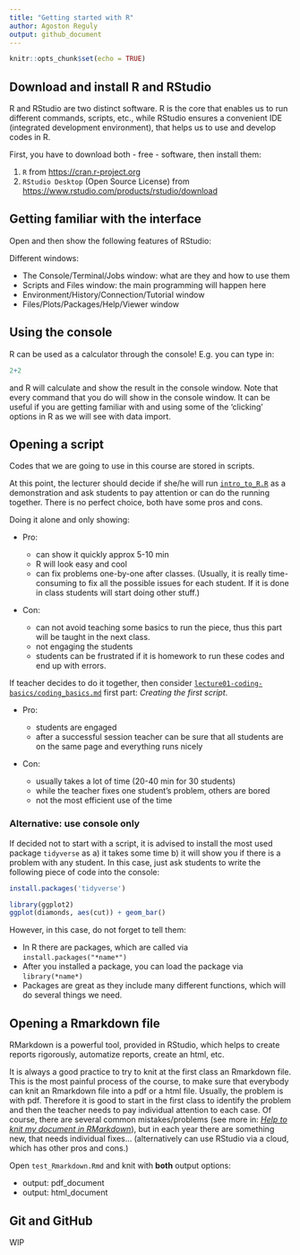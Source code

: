 ```yaml
---
title: "Getting started with R"
author: Agoston Reguly
output: github_document
---
```


```r
knitr::opts_chunk$set(echo = TRUE)
```

## Download and install R and RStudio

R and RStudio are two distinct software. R is the core that enables us to run different commands, scripts, etc., while RStudio ensures a convenient IDE (integrated development environment), that helps us to use and develop codes in R.

First, you have to download both - free - software, then install them:

1.  `R` from <https://cran.r-project.org>
2.  `RStudio Desktop` (Open Source License) from <https://www.rstudio.com/products/rstudio/download>

## Getting familiar with the interface

Open and then show the following features of RStudio:

Different windows:

-   The Console/Terminal/Jobs window: what are they and how to use them
-   Scripts and Files window: the main programming will happen here
-   Environment/History/Connection/Tutorial window
-   Files/Plots/Packages/Help/Viewer window

## Using the console

R can be used as a calculator through the console! E.g. you can type in:

```r

2+2

```

and R will calculate and show the result in the console window. Note that every command that you do will show in the console window. It can be useful if you are getting familiar with and using some of the 'clicking' options in R as we will see with data import.

## Opening a script

Codes that we are going to use in this course are stored in scripts.

At this point, the lecturer should decide if she/he will run [`intro_to_R.R`](https://github.com/gabors-data-analysis/da-coding-rstats/blob/main/lecture00-intro/intro_to_R.R) as a demonstration and ask students to pay attention or can do the running together. There is no perfect choice, both have some pros and cons.

Doing it alone and only showing:

-   Pro:

    -   can show it quickly approx 5-10 min
    -   R will look easy and cool
    -   can fix problems one-by-one after classes. (Usually, it is really time-consuming to fix all the possible issues for each student. If it is done in class students will start doing other stuff.)

-   Con:

    -   can not avoid teaching some basics to run the piece, thus this part will be taught in the next class.
    -   not engaging the students
    -   students can be frustrated if it is homework to run these codes and end up with errors.

If teacher decides to do it together, then consider [`lecture01-coding-basics/coding_basics.md`](https://github.com/gabors-data-analysis/da-coding-rstats/blob/main/lecture01-coding-basics/coding_basics.md) first part: *Creating the first script*.

-   Pro:

    -   students are engaged
    -   after a successful session teacher can be sure that all students are on the same page and everything runs nicely

-   Con:

    -   usually takes a lot of time (20-40 min for 30 students)
    -   while the teacher fixes one student's problem, others are bored
    -   not the most efficient use of the time

### Alternative: use console only

If decided not to start with a script, it is advised to install the most used package `tidyverse` as a) it takes some time b) it will show you if there is a problem with any student. In this case, just ask students to write the following piece of code into the console:

```r
install.packages('tidyverse')
```

```r
library(ggplot2)
ggplot(diamonds, aes(cut)) + geom_bar()
```

However, in this case, do not forget to tell them:

- In R there are packages, which are called via `install.packages("*name*")`
- After you installed a package, you can load the package via `library(*name*)`
- Packages are great as they include many different functions, which will do several things we need.

## Opening a Rmarkdown file

RMarkdown is a powerful tool, provided in RStudio, which helps to create reports rigorously, automatize reports, create an html, etc.

It is always a good practice to try to knit at the first class an Rmarkdown file. This is the most painful process of the course, to make sure that everybody can knit an Rmarkdown file into a pdf or a html file. Usually, the problem is with pdf. Therefore it is good to start in the first class to identify the problem and then the teacher needs to pay individual attention to each case. Of course, there are several common mistakes/problems (see more in: [*Help to knit my document in RMarkdown*](https://github.com/gabors-data-analysis/da-coding-rstats/common_issues/help_rmarkdown.md)), but in each year there are something new, that needs individual fixes... (alternatively can use RStudio via a cloud, which has other pros and cons.)

Open `test_Rmarkdown.Rmd` and knit with **both** output options:

-   output: pdf_document
-   output: html_document


## Git and GitHub

WIP